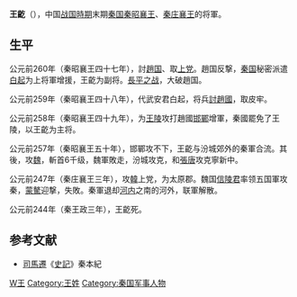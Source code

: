 {{refimprove|time=2019-03-29T13:16:17+00:00}}
{{Infobox 先秦人物
|名称=王龁
|图像=
|图说=
|别称=
|姓=
|氏=王
|名=龁
|字=
|别名=
|别字=
|谥号=
|时代=[[戰國時期|戰國時期]]
|国家=[[秦國|秦國]]
|身份=
|官位=
|爵位=
|出生日期=
|出生地点=
|逝世日期=前244年
|逝世地点=
|在位=
|父=
|母=
|正妻=
|妾=
|夫=
|子女=
|太子=
|都城=
|居所=
|墓葬=
|著作=
}}
'''王齕'''（{{bd|？||前244年||catIdx=W王}}），中国[[战国時期|战国時期]]末期[[秦国|秦国]][[秦昭襄王|秦昭襄王]]、[[秦庄襄王|秦庄襄王]]的将軍。
==生平==
公元前260年（秦昭襄王四十七年），討[[趙国|趙国]]、取[[上党|上党]]。趙国反撃，[[秦国|秦国]]秘密派遣[[白起|白起]]为上将軍增援，王齕为副将。[[長平之战|長平之战]]，大破趙国。

公元前259年（秦昭襄王四十八年），代武安君白起，将兵[[邯郸之战|討趙國]]，取皮牢。

公元前258年（秦昭襄王四十九年），为[[王陵|王陵]]攻打趙國[[邯鄲|邯鄲]]增軍，秦國罷免了王陵，以王齕为主将。

公元前257年（秦昭襄王五十年），邯鄲攻不下，王齕与汾城郊外的秦軍合流。其後，攻[[魏国|魏]]，斬首6千级，魏軍敗走，汾城攻克，和[[張唐|張唐]]攻克寧新中。

公元前247年（秦庄襄王三年），攻[[韓|韓]]上党，为太原郡。魏国[[信陵君|信陵君]]率领五国軍攻秦，[[蒙驁|蒙驁]]迎撃，失敗。秦軍退却[[河內郡_(中國)|河内]]之南的河外，联軍解散。

公元前244年（秦王政三年），王齕死。

== 参考文献 ==
* [[司馬遷|司馬遷]]《[[史記|史記]]》秦本紀

[[Category:战国人|W王]]
[[Category:王姓|Category:王姓]]
[[Category:秦国军事人物|Category:秦国军事人物]]